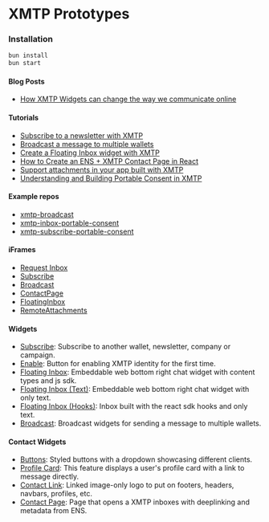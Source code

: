 # XMTP Prototypes

### Installation

```bash
bun install
bun start
```

#### Blog Posts

- [How XMTP Widgets can change the way we communicate online](/Posts/Contact)

#### Tutorials

- [Subscribe to a newsletter with XMTP](/Tutorials/Subscribe)
- [Broadcast a message to multiple wallets](/Tutorials/Broadcast)
- [Create a Floating Inbox widget with XMTP](/Tutorials/FloatingInbox)
- [How to Create an ENS + XMTP Contact Page in React](/Tutorials/ContactPage)
- [Support attachments in your app built with XMTP](/Tutorials/RemoteAttachments)
- [Understanding and Building Portable Consent in XMTP](/Tutorials/PortableConsent)

#### Example repos

- [xmtp-broadcast](https://github.com/fabriguespe/xmtp-broadcast)
- [xmtp-inbox-portable-consent](https://github.com/fabriguespe/xmtp-inbox-portable-consent)
- [xmtp-subscribe-portable-consent](https://github.com/fabriguespe/xmtp-subscribe-portable-consent)

#### iFrames

- [Request Inbox](/Frames/RequestInbox)
- [Subscribe](/Frames/Subscribe)
- [Broadcast](/Frames/Broadcast)
- [ContactPage](/Frames/ContactPage)
- [FloatingInbox](/Frames/FloatingInbox)
- [RemoteAttachments](/Frames/RemoteAttachments)

#### Widgets

- [Subscribe](/Widgets/Subscribe): Subscribe to another wallet, newsletter, company or campaign.
- [Enable](/Widgets/Enable): Button for enabling XMTP identity for the first time.
- [Floating Inbox](/Widgets/FloatingInbox): Embeddable web bottom right chat widget with content types and js sdk.
- [Floating Inbox (Text)](/Widgets/FloatingInbox-text): Embeddable web bottom right chat widget with only text.
- [Floating Inbox (Hooks)](/Widgets/FloatingInbox-hooks): Inbox built with the react sdk hooks and only text.
- [Broadcast](/Widgets/Broadcast): Broadcast widgets for sending a message to multiple wallets.

#### Contact Widgets

- [Buttons](/Widgets/Contact/Buttons): Styled buttons with a dropdown showcasing different clients.
- [Profile Card](/Widgets/Contact/ProfileCard): This feature displays a user's profile card with a link to message directly.
- [Contact Link](/Widgets/Contact/ContactLink): Linked image-only logo to put on footers, headers, navbars, profiles, etc.
- [Contact Page](/Widgets/Contact/ContactPage): Page that opens a XMTP inboxes with deeplinking and metadata from ENS.
